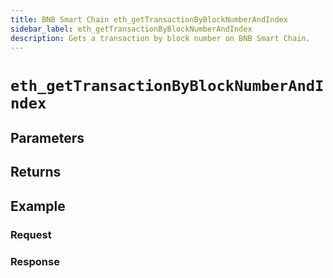 ```yaml
---
title: BNB Smart Chain eth_getTransactionByBlockNumberAndIndex
sidebar_label: eth_getTransactionByBlockNumberAndIndex
description: Gets a transaction by block number on BNB Smart Chain.
---
```




# `eth_getTransactionByBlockNumberAndIndex`

<Description />

## Parameters


<Params />

## Returns


<Returns />

## Example


<Example />

### Request


<Request />

### Response


<Response />
